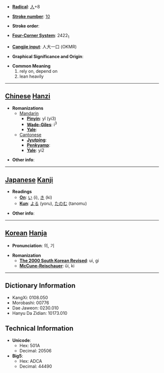 * '''[[Wiktionary:Chinese radical index| Radical]]''': [[Wiktionary:Chinese radical index 人|人]]+8

* '''[[Wiktionary:Chinese total strokes index|Stroke number]]''': [[Wiktionary:Chinese total strokes index 10|10]]

* '''Stroke order''': 

* '''[[Wiktionary:Chinese four corner index|Four-Corner System]]''': 2422<sub>1</sub>

* '''[[Wiktionary:Chinese Cangjie index|Cangjie input]]''': 人大一口 (OKMR)

* '''Graphical Significance and Origin''': 

* '''Common Meaning'''
*#rely on, depend on
*# lean heavily


----

== [[Chinese]] [[Hanzi]] ==

* '''Romanizations'''
** [[Mandarin]]
*** '''[[Pinyin]]''': yǐ (yi3)
*** '''[[Wade-Giles]]''': i<sup>3</sup>
*** '''[[Yale]]''': 
**[[Cantonese]]
***'''[[Jyutping]]''':
***'''[[Penkyamp]]''': 
***'''[[Yale]]''': yi2

* '''Other info''': 

----

== [[Japanese]] [[Kanji]] ==

* '''Readings'''
** '''[[On]]''': [[い]] (i), [[き]] (ki)
** '''[[Kun]]''': [[よる]] (yoru), [[たのむ]] (tanomu)

* '''Other info''':  

----

== [[Korean]] [[Hanja]] ==

* '''Pronunciation''': 의, 기

* '''Romanization'''
** '''[[The 2000 South Korean Revised Romanization|The 2000 South Korean Revised]]''': ui, gi
** '''[[McCune-Reischauer]]''': ŭi, ki

----

== Dictionary Information ==

* KangXi: 0108.050
* Morobashi: 00776
* Dae Jaweon: 0230.010
* Hanyu Da Zidian: 10173.010

== Technical Information ==

* '''Unicode''':
** Hex: 501A
** Decimal: 20506
* '''Big5''':
** Hex: ADCA
** Decimal: 44490